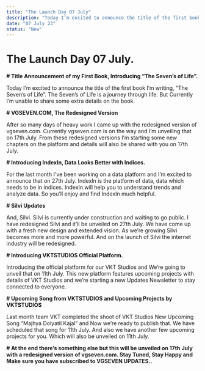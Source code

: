 ```yaml
---
title: "The Launch Day 07 July"
description: "Today I’m excited to announce the title of the first book I’m writing, “The Seven’s of Life”. The Seven’s of Life is a journey through life. But Currently I’m unable to share some extra details on the book."
date: "07 July 23"
status: "New"
---
```


# The Launch Day 07 July.

**# Title Announcement of my First Book, Introducing “The Seven’s of Life”.**

Today I’m excited to announce the title of the first book I’m writing, “The Seven’s of Life”. The Seven’s of Life is a journey through life. But Currently I’m unable to share some extra details on the book.

**# VGSEVEN.COM, The Redesigned Version**

After so many days of heavy work I came up with the redesigned version of vgseven.com. Currently vgseven.com is on the way and I’m unveiling that on 17th July. From these redesigned versions I’m starting some new chapters on the platform and details will also be shared with you on 17th July.

**# Introducing IndexIn, Data Looks Better with Indices.**

For the last month I've been working on a data platform and I’m excited to announce that on 27th July. IndexIn is the platform of data, data which needs to be in indices. IndexIn will help you to understand trends and analyze data. So you’ll enjoy and find IndexIn much helpful.

**# Silvi Updates**

And, Silvi. Silvi is currently under construction and waiting to go public. I have redesigned Silvi and it’ll be unveiled on 27th July. We have come up with a fresh new design and extended vision. As we’re growing Silvi becomes more and more powerful. And on the launch of Silvi the internet industry will be redesigned.

**# Introducing VKTSTUDIOS Official Platform.**

Introducing the official platform for our VKT Studios and We’re going to unveil that on 11th July. This new platform features upcoming projects with details of VKT Studios and we’re starting a new Updates Newsletter to stay connected to everyone.

**# Upcoming Song from VKTSTUDIOS and Upcoming Projects by VKTSTUDIOS**

Last month team VKT completed the shoot of VKT Studios New Upcoming Song “Majhya Dolyatil Kajal” and Now we’re ready to publish that. We have scheduled that song for 11th July. And also we have another few upcoming projects for you. Which will also be unveiled on 11th July.

**# At the end there’s something else but this will be unveiled on 17th July with a redesigned version of vgseven.com. Stay Tuned, Stay Happy and Make sure you have subscribed to VGSEVEN UPDATES..**
